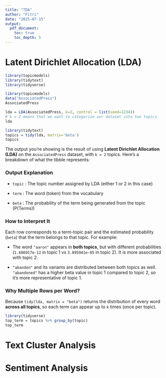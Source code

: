 ```yaml
---
title: "TDA"
author: "Fitri"
date: "2025-07-15"
output: 
  pdf_document: 
    toc: true
    toc_depth: 5
---
```


# Latent Dirichlet Allocation (LDA)

```r
library(topicmodels)
library(tidytext)
library(tidyverse)
```

```r
library(topicmodels)
data("AssociatedPress")
AssociatedPress
```

```r
lda = LDA(AssociatedPress, k=2, control = list(seed=1234))
# k = 2 means that we want to categorize our dataset into two topics
lda
```

```r
library(tidytext)
topics = tidy(lda, matrix='beta')
topics
```

The output you're showing is the result of using **Latent Dirichlet Allocation (LDA)** on the `AssociatedPress` dataset, with `k = 2` topics. Here's a breakdown of what the tibble represents:

### **Output Explanation**

-   `topic` : The topic number assigned by LDA (either 1 or 2 in this case)

-   `term` : The word (token) from the vocabulary

-   `beta` : The probability of the term being generated from the topic (P(Terms))

### **How to Interpret It**

Each row corresponds to a term-topic pair and the estimated probability (`beta`) that the term belongs to that topic. For example:

-    The word `"aaron"` appears in **both topics**, but with different probabilities (`1.686917e-12` in topic 1 vs `3.895941e-05` in topic 2). It is more associated with topic 2.

-    `"abandon"` and its variants are distributed between both topics as well. `"abandoned"` has a higher beta value in topic 1 compared to topic 2, so it's more representative of topic 1.

### **Why Multiple Rows per Word?**

Because `tidy(lda, matrix = "beta")` returns the distribution of every word **across all topics**, so each term can appear up to `k` times (once per topic).

```r
library(tidyverse)
top_term = topics %>% group_by(topic)
top_term
```

# Text Cluster Analysis

# Sentiment Analysis
